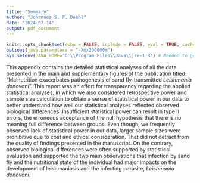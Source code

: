 ```yaml
---
title: "Summary"
author: "Johannes S. P. Doehl"
date: "2024-07-14"
output: pdf_document
---
```


~~~{=comment}
# Setup
~~~
```r
knitr::opts_chunk$set(echo = FALSE, include = FALSE, eval = TRUE, cache = TRUE, dev = "png", warning = FALSE, message = FALSE, fig.pos = "H", out.extra = "")
options(java.parameters = "-Xmx200000m")
Sys.setenv(JAVA_HOME='C:\\Program Files\\Java\\jre-1.8') # Needed to get around loading error of rJava
```

This appendix contains the detailed statistical analyses of all the data presented in the main and supplementary figures of the publication titled: "Malnutrition exacerbates pathogenesis of sand fly-transmitted *Leishmania donovani*". This report was an effort for transparency regarding the applied statistical analyses, in which we also considered retrospective power and sample size calculation to obtain a sense of statistical power in our data to better understand how well our statistical analyses reflected observed biological differences. Insufficient statistical power can result in type II errors, the erroneous acceptance of the null hypothesis that there is no meaning full difference between groups. Even though, we frequently observed lack of statistical power in our data, larger sample sizes were prohibitive due to cost and ethical consideration. That did not detract from the quality of findings presented in the manuscript. On the contrary, observed biological differences were often supported by statistical evaluation and supported the two main observations that infection by sand fly and the nutritional state of the individual had major impacts on the development of leishmaniasis and the infecting parasite, *Leishmania donovani*.
